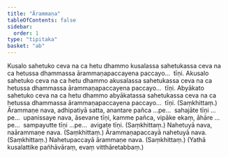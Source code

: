 ```yaml
---
title: "Ārammaṇa"
tableOfContents: false
sidebar:
  order: 1
type: "tipitaka"
basket: "ab"
---
```



<DynamicBreadcrumb />

<Division number="26">

<Paragraph number="1030">
Kusalo sahetuko ceva na ca hetu dhammo kusalassa sahetukassa ceva na ca hetussa dhammassa ārammaṇapaccayena paccayo…  tīṇi.
</Paragraph>

<Paragraph number="1031">
Akusalo sahetuko ceva na ca hetu dhammo akusalassa sahetukassa ceva na ca hetussa dhammassa ārammaṇapaccayena paccayo…  tīṇi.
</Paragraph>

<Paragraph number="1032">
Abyākato sahetuko ceva na ca hetu dhammo abyākatassa sahetukassa ceva na ca hetussa dhammassa ārammaṇapaccayena paccayo…  tīṇi. (Saṃkhittaṃ.)
</Paragraph>

</Division>
<Division number="27">

<Paragraph number="1033">
Ārammaṇe nava, adhipatiyā satta, anantare pañca …pe…  sahajāte tīṇi …pe…  upanissaye nava, āsevane tīṇi, kamme pañca, vipāke ekaṃ, āhāre …pe…  sampayutte tīṇi …pe…  avigate tīṇi. (Saṃkhittaṃ.)
</Paragraph>

<Paragraph number="1034">
Nahetuyā nava, naārammaṇe nava. (Saṃkhittaṃ.)
</Paragraph>

<Paragraph number="1035">
Ārammaṇapaccayā nahetuyā nava. (Saṃkhittaṃ.)
</Paragraph>

<Paragraph number="1036">
Nahetupaccayā ārammaṇe nava. (Saṃkhittaṃ.)

</Paragraph>
</Division>

<Paragraph number="1037" type="center">
(Yathā kusalattike pañhāvāraṃ, evaṃ vitthāretabbaṃ.)
</Paragraph>